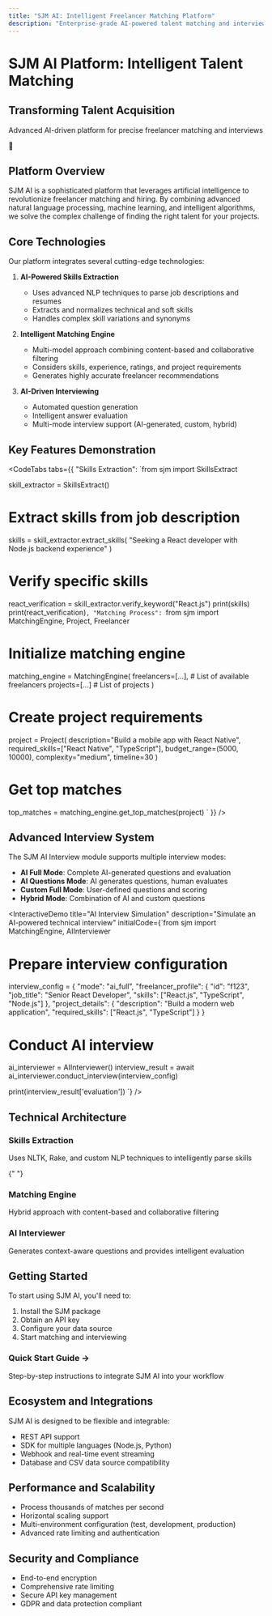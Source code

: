 ```yaml
---
title: "SJM AI: Intelligent Freelancer Matching Platform"
description: "Enterprise-grade AI-powered talent matching and interviewing system"
---
```


# SJM AI Platform: Intelligent Talent Matching

<FuturisticCard>
  <div className="flex items-center justify-between">
    <div>
      <h2 className="text-2xl font-bold mb-2">
        Transforming Talent Acquisition
      </h2>
      <p className="text-gray-400">
        Advanced AI-driven platform for precise freelancer matching and
        interviews
      </p>
    </div>
    <div className="text-4xl text-accent">🤖</div>
  </div>
</FuturisticCard>

## Platform Overview

SJM AI is a sophisticated platform that leverages artificial intelligence to revolutionize freelancer matching and hiring. By combining advanced natural language processing, machine learning, and intelligent algorithms, we solve the complex challenge of finding the right talent for your projects.

## Core Technologies

Our platform integrates several cutting-edge technologies:

1. **AI-Powered Skills Extraction**

   - Uses advanced NLP techniques to parse job descriptions and resumes
   - Extracts and normalizes technical and soft skills
   - Handles complex skill variations and synonyms

2. **Intelligent Matching Engine**

   - Multi-model approach combining content-based and collaborative filtering
   - Considers skills, experience, ratings, and project requirements
   - Generates highly accurate freelancer recommendations

3. **AI-Driven Interviewing**
   - Automated question generation
   - Intelligent answer evaluation
   - Multi-mode interview support (AI-generated, custom, hybrid)

## Key Features Demonstration

<CodeTabs
  tabs={{
    "Skills Extraction": `from sjm import SkillsExtract

skill_extractor = SkillsExtract()

# Extract skills from job description

skills = skill_extractor.extract_skills(
"Seeking a React developer with Node.js backend experience"
)

# Verify specific skills

react_verification = skill_extractor.verify_keyword("React.js")
print(skills)
print(react_verification)`,
    "Matching Process": `from sjm import MatchingEngine, Project, Freelancer

# Initialize matching engine

matching_engine = MatchingEngine(
freelancers=[...], # List of available freelancers
projects=[...] # List of projects
)

# Create project requirements

project = Project(
description="Build a mobile app with React Native",
required_skills=["React Native", "TypeScript"],
budget_range=(5000, 10000),
complexity="medium",
timeline=30
)

# Get top matches

top_matches = matching_engine.get_top_matches(project)
`
}}
/>

## Advanced Interview System

The SJM AI Interview module supports multiple interview modes:

- **AI Full Mode**: Complete AI-generated questions and evaluation
- **AI Questions Mode**: AI generates questions, human evaluates
- **Custom Full Mode**: User-defined questions and scoring
- **Hybrid Mode**: Combination of AI and custom questions

<InteractiveDemo
  title="AI Interview Simulation"
  description="Simulate an AI-powered technical interview"
  initialCode={`from sjm import MatchingEngine, AIInterviewer

# Prepare interview configuration

interview_config = {
"mode": "ai_full",
"freelancer_profile": {
"id": "f123",
"job_title": "Senior React Developer",
"skills": ["React.js", "TypeScript", "Node.js"]
},
"project_details": {
"description": "Build a modern web application",
"required_skills": ["React.js", "TypeScript"]
}
}

# Conduct AI interview

ai_interviewer = AIInterviewer()
interview_result = await ai_interviewer.conduct_interview(interview_config)

print(interview_result['evaluation'])
`}
/>

## Technical Architecture

<div className="grid md:grid-cols-3 gap-4">
  <FuturisticCard>
    <h3 className="text-lg font-bold mb-2">Skills Extraction</h3>
    <p className="text-sm text-gray-400">
      Uses NLTK, Rake, and custom NLP techniques to intelligently parse skills
    </p>
  </FuturisticCard>

{" "}
<FuturisticCard>
  <h3 className="text-lg font-bold mb-2">Matching Engine</h3>
  <p className="text-sm text-gray-400">
    Hybrid approach with content-based and collaborative filtering
  </p>
</FuturisticCard>

  <FuturisticCard>
    <h3 className="text-lg font-bold mb-2">AI Interviewer</h3>
    <p className="text-sm text-gray-400">
      Generates context-aware questions and provides intelligent evaluation
    </p>
  </FuturisticCard>
</div>

## Getting Started

To start using SJM AI, you'll need to:

1. Install the SJM package
2. Obtain an API key
3. Configure your data source
4. Start matching and interviewing

<Link href="/docs/quickstart">
  <FuturisticCard>
    <h3 className="text-xl font-bold mb-2">Quick Start Guide →</h3>
    <p className="text-gray-400">
      Step-by-step instructions to integrate SJM AI into your workflow
    </p>
  </FuturisticCard>
</Link>

## Ecosystem and Integrations

SJM AI is designed to be flexible and integrable:

- REST API support
- SDK for multiple languages (Node.js, Python)
- Webhook and real-time event streaming
- Database and CSV data source compatibility

## Performance and Scalability

- Process thousands of matches per second
- Horizontal scaling support
- Multi-environment configuration (test, development, production)
- Advanced rate limiting and authentication

## Security and Compliance

- End-to-end encryption
- Comprehensive rate limiting
- Secure API key management
- GDPR and data protection compliant
